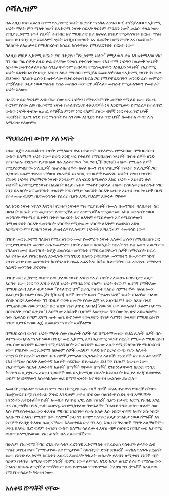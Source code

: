 # ሶሻሊዝም

ዛሬ እዚህ ቦነስ አይረስ ከተማ የኢኮኖሚ ነጻነት ስርጭት ማዕከል እንግዳ ሁኜ ተገኝቻለሁ። የኢኮኖሚ ነጻነት ማለት ምን ማለት ነው? የኢኮኖሚ ነጻነት ስርአት ትርጉም ምንድን ነው? መልሱ ቀላል ነው፦ የገበያ ኢኮኖሚ ነው፤ የሰዎች ትብብር እና ማህበራዊ ስራ ክፍፍል በገበያ የሚወሰንበት ስርአት ማለት ነው። ይህ ገበያ ቦታ አይደለም፤ ሂደት እንጂ። በመግዛት እና በመሸጥ፣ በማምረት እና በመሸመት ግለሰቦች ለአጠቃላዩ የማህበረሰብ አስራር አስተዋጽኦ የሚያደርጉበት ስርአት ነው።

ስለዚህ የገበያ ኢኮኖሚ ስርአት ጋር በተያያዘ “የኢኮኖሚ ነጻነት” የሚለውን ቃል እንጠቀማለን። ነገር ግን ብዙ ግዜ ሰዎች ለዚህ ቃል ያላቸው ግንዛቤ የተሳሳተ ነው። የኢኮኖሚ ነጻነትን ከሌሎች ነጻነቶች ለይተው ይቆጥሩታል። አስፈላጊነታቸውንም አብላጫ የሚሰጧቸውን እነዚህን ነጻነቶች የኢኮኖሚ ነጻነት ባልተከበረበት ሁኔታ እነሱን ለይቶ ማስከበር የሚቻል ይመስላቸዋል። የኢኮኖሚ ነጻነት ትርጉሙ ይህ ነው፦ ግለሰቡ ራሱን ከጠቅላላው የህብረተሰብ ክፍል ጋር የሚያዋህድበትን መንገድ ራሱ መምረጥ የሚችልበት ሁኔታ ነው። ግለሰብ የስራ መስኩን መምረጥ ይችላል። መስራት የሚፈልገውን የመስራት ነጻነት አለው።

በእርግጥ ይህ ትርጉም አብዛኘው ሰው ዛሬ ነጻነትን ከሚተረጉምበት መንገድ የሚለይ ነው። የአሁኑ ትርጉም የሰው ልጅ በኢኮኖሚ ነጻነት ከተፈጥሮአዊ ተጽእኖዎች ነጻ እንደሚወጣ ይናገራል። በተፈጥሮ ውስጥ ነጻነት ተብሎ ሊጠራ የሚችል ምንም ነገር የለም፤ ያለው ብቸኛ ነገር የተፈጥሮ ህጎች መደበኝነት ሲሆን አንድ ነገር ማሳካት የፈለገ ሰው እነዚህን የተፈጥሮ ህጎች ከመከተል ውጭ ሌላ አማራጭ የለውም።

## ማህበረሰብ ውስጥ ያለ ነጻነት

የሰው ልጅን አስመልክተን ነጻነት የሚለውን ቃል ስንጠቀም በተለምዶ የምናስበው በማህበረሰብ ውስጥ ስለሚገኝ ነጻነት ነው። ይሁን እንጂ ዛሬ የተለያዩ የማህበረሰብ ነጻነቶች በብዙ ሰዎች ዘንድ የተነጣጠሉ ተደርገው ይታሰባሉ። ዛሬ እራሳቸውን “ነጻ ሃሳቢ”(liberal) ብለው የሚጠሩ ሰዎች የሚያራምዷቸው ፖሊሲዎች ከአስራዘጠነኛው ክፍለ ዘመን የነጻ ሃሳቢዎች የነጻነት ፖሊሲዎች ጋር ሲነጻጸሩ ፍጹም ተቃራኒ ናቸው። የዛሬዎቹ ነጻ ሃሳቢ ተብዬዎች የመናገር ነጻነት፣ የሃሳብ ነጻነት፣ የጋዜጣ ነጻነት፣ የሃይማኖት ነጻነት እንዲሁም ያለ ፍርድ ከሚወሰን እስር ነጻነት - እነዚህን ሁሉ ነጻነቶች ኢኮኖሚያዊ ነጻነት በሌለበት ሁኔታ ጠብቆ ማቆየት ይቻላል ብለው ያስባሉ። ያልተረዱት ነገር ገበያ በሌለበት እና መንግስት ሁሉንም ነገር በሚቆጣጠርበት ስርአት ውስጥ እነዚህ ሁሉ ነጻነቶች በህግ የተቀመጡ ወይም በህገመንግስት የሰፈሩ ቢሆኑ እንኳ የህልም እውነታ ናቸው።

ስለ አንድ ነጻነት ነጥለን እናንሳ፤ የጋዜጣ ነጻነት። ማተሚያ ቤቶች በሙሉ በመንግስት ባለቤትነት ስር በሆኑበት ስርአት ምን መታተም እንደሚችል እና እንደማይችል የሚወስነው አካል መንግስት ነው። መንግስት ማተሚያ ቤቶችን በተቆጣጠረበት እና ለእትም የሚበቃውን እና የማይበቃውን በሚወስንበት ስርአት የመንግስት ሃሳቦችን የሚቃወሙ ሃሳቦች ለእትም የመድረስ እድል አይኖራቸውም። የጋዜጣ ነጻነት ይጠፋል። የሌሎቹም ነጻነቶች እጣፈንታም ተመሳሳይ ነው።

በገበያ መር ኢኮኖሚ ግለሰብ የሚፈልገውን ሙያ የመምረጥ ነጻነት አለው፤ ራሱን ከማህበረሰቡ ጋር የሚያዋህድበትን መንገድ ራሱ የመምረጥ ነጻነት አለው። በሶሻሊስት ስርአት ግን ይህ እውን አይሆንም። የግለሰብ ሙያ በመንግስት አዋጅ ይወሰናል። መንግስት የማይፈልጋቸውን ሰዎች ከሚኖሩበት ስፍራ አፈናቅሎ ሌላ የሀገር ክፍል እንዲሄዱ የማስገደድ ስልጣን ይኖረዋል። መንግስትን በመቃወም ዝነኛ የሆነን አንድ ሰው መንግስትን ካስቸገረበት ስፍራ አፈናቅሎ 5ሺህ ኪሎሜትር ርቆ እንዲኖር የማድረግ ስልጣን መንግስት ይኖረዋል።

በገበያ መር ኢኮኖሚ ውስጥ ሰው ያለው ነጻነት እንከን የሌሽ ነጻነት አለመሆኑ በዘይብያዊ እይታ እርግጥ ነው። ነገር ግን እንከን የለሽ ነጻነት የሚባል ነገር የለም። ነጻነት ትርጉም ሊያገኝ የሚችለው በማህበረሰብ እይታ ብቻ ነው። “የተፈጥሮ ህግ” ደራሲ የነበሩት የአስራ ስምንተኛው ክፍለዘመን ደራሲያን(ከሁሉም በላይ ጆን ጃክ ሩሶ) ሰዎች በጥንት ዘመን “ተፈጥሮአዊ” ነጻነት ነበራቸው ብለው ያስቡ ነበር። እውነታው ግን በነዚያ ጥንት ዘመናት የሰው ልጅ ነጻ አልነበረም፤ ሰው ከእሱ በላይ በሚጠነክረው ሰው ምህረት ስር ነበር። የሩሶ ታዋቂ አባባል(“ሰው ነጻ ሁኖ ይወለዳል፤ ሁሉም ቦታ ግን በሰንሰለት ታስሮ ይታያል”) ለሰሚው አስደሳች ቢሆንም እውነታው ግን ሰው ነጻ ሁኖ አይወለድም። ሰው ሲወለድ በጣም ደካማ ጡት ጠቢ ሁኖ ነው። የወላጆቹን ጥበቃ ሳያገኝ፣ ወላጆቹ የማህበረሰብን ጥበቃ ሳያገኙ የሰው ልጅ ህይወቱን ማቆየት አይችልም።

በማህበረሰብ ውስጥ ነጻነት ማለት ሰው በሌሎች ሰዎች ላይ በሚተማመነው ያህል ሌሎች ሰዎች በሱ ይተማመኑበታል ማለት ነው። በገበያ መር ኢኮኖሚ እና በኢኮኖሚ ነጻነት ስርአት የሚመራ ማህበረሰብ ሁሉ ሰው ወንድም ዜጋውን የሚያገለግልበት እና ወንድም ዜጋው እሱን የሚያገለግልበት ማህበረሰብ ነው። የገበያው መር ኢኮኖሚ ከሁሉም ሰዎች መልካም ፍቃድ እና ድጋፍ ውጭ የሆኑ አለቆች የሚገኙበት ስርአት እንደሆነ ብዙ ሰዎች ያምናሉ። የኢንዱስትሪ አለቆች፣ ነጋዴዎች እና ስራ ፈጣሪዎች የኢኮኖሚው ስርአት እውነተኛ አለቆች ተደርገው ይቆጠራሉ። ይህ ግን የህልም እውነታ ነው። የኢኮኖሚው ስርአት እውነተኛ አለቆች ሸማቾች ናቸው። ሸማቾች ደንበኝነታቸውን ከአንድ የንግድ ቅርንጫፍ ሲያቋርጡ እነዚህ ነጋዴዎች ወይ በኢኮኖሚው ስርአት ከደረሱበት ከፍ ያለ ደረጃ ይወድቃሉ ወይም አካሄዳቸውን አስተካክለው ወደ ሸማቹ ፍላጎት እና ትእዛዝ መልሰው ይጠጋሉ።

እመቤት ፓስፊልድ የኮሙኒዝምን ሃሳብ ከሚያሰራጩ ዝነኛ ሰዎች መሃል ተጠቃሽ የነበረች ስትሆን በመጀመርያ ስሟ ቢያትሪስ ፖተር እንዲሁም ታዋቂ በነበረው ባለቤትዋ ሲድኒ ዌብ አማካኝነት ዝነኝነትን አትርፋለች። ይህች እመቤት የታዋቂ ነጋዴ ልጅ የነበረች ሲሆን በታዳጊ እድሜ የአባቷ ጸሃፊ ሁና ሰርታለች። በግለ ታሪክ መጽሃፏ እንደሚከተለው ትጽፋለች፦ “በአባቴ ንግድ ውስጥ ሁሉም ሰው እሱ የሚያስተላልፈውን ትእዛዝ ማክበር ነበረበት። የሁሉ አለቃ እሱ ነበር። ብቸኛ አዛዥ እሱ ነበር። ለእሱ ግን ትእዛዝ የሚሰጥ ሰው የለም።” ይህ ግን በጣም የአጭር እይታ ምልከታ ነው። ሸማቾች እና ገዢዎች የአባቷ ትእዛዝ ሰጪ ናቸው። አለመታደል ሁኖ ግን እሷ እነዚህን ትእዛዞች ማየት አልቻለችም። ሀሳቧ በአባቷ ቢሮ ወይም ፋብሪካ ውስጥ ስለሚተላለፈው ትእዛዝ ብቻ ስለነበር በገበያ መር ኢኮኖሚ ውስጥ ስለሚከናወነው ነገር ጠለቅ ብላ አልፈተሸችም።

በሁሉም የኢኮኖሚ ችግር ረገድ የታላቁን ፈረንሳዊ ኢኮኖሚስት የፍሬድሪክ ባስትያት ቃላትን ልብ ማለት ይኖርብናል። “የማይታየው እና የሚታየው” ከባስትያት ድንቅ ጽሁፎች መሃከል የአንዱ አርዕስት ነው። የአንድ የኢኮኖሚ ስርአትን አሰራር ለመረዳት ትኩረት መስጠት ያለብን ለሚታዩን ነገሮች ብቻ ሳይሆን በቀጥታ ለማይታዩንም ነገሮች ጭምር ነው። ለምሳሌ አንድ አለቃ ለቢሮ ሰራተኛ የሚሰጠውን ትእዛዝ በክፍሉ ለሚገኝ ለማንኛውም ሰው ይሰማል። የማይሰማው ትእዛዝ ግን ሸማቾች ለአለቃው የሚያስተላልፉት ትእዛዝ ነው።

## አለቆቹ ሸማቾች ናቸው
